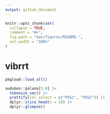 ```yaml
---
output: github_document
---
```


<!-- README.md is generated from README.Rmd. Please edit that file -->

```r
knitr::opts_chunk$set(
  collapse = TRUE,
  comment = "#>",
  fig.path = "man/figures/README-",
  out.width = "100%"
)
```

# vibrrt

<!-- badges: start -->
<!-- badges: end -->

```r
pkgload::load_all()

audubon::polano[5:8] |>
  tokenize_vec() |>
  prettify(col_select = c("POS1", "POS2")) |>
  dplyr::slice_head(n = 10) |>
  dplyr::glimpse()
```
